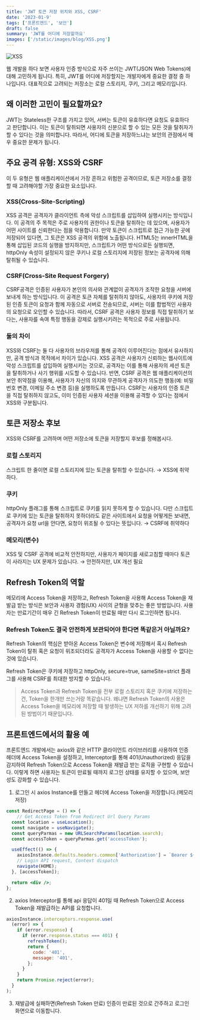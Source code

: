 ```yaml
---
title: 'JWT 토큰 저장 위치와 XSS, CSRF'
date: '2023-01-9'
tags: ['프론트엔드', '보안']
draft: false
summary: 'JWT를 어디에 저장할까요'
images: ['/static/images/blog/XSS.png']
---
```


![XSS](/static/images/blog/XSS.png)

웹 개발을 하다 보면 사용자 인증 방식으로 자주 쓰이는 JWT(JSON Web Tokens)에 대해 고민하게 됩니다. 특히, JWT를 어디에 저장할지는 개발자에게 중요한 결정 중 하나입니다. 대표적으로 고려되는 저장소는 로컬 스토리지, 쿠키, 그리고 메모리입니다. 

## 왜 이러한 고민이 필요할까요?

JWT는 Stateless한 구조를 가지고 있어, 서버는 토큰이 유효하다면 요청도 유효하다고 판단합니다. 이는 토큰이 탈취되면 사용자의 신분으로 할 수 있는 모든 것을 탈취자가 할 수 있다는 것을 의미합니다. 따라서, 어디에 토큰을 저장하느냐는 보안의 관점에서 매우 중요한 문제가 됩니다.

## 주요 공격 유형: XSS와 CSRF

이 두 유형은 웹 애플리케이션에서 가장 흔하고 위험한 공격이므로, 토큰 저장소를 결정할 때 고려해야할 가장 중요한 요소입니다.

### XSS(Cross-Site-Scripting)

XSS 공격은 공격자가 클라이언트 측에 악성 스크립트를 삽입하여 실행시키는 방식입니다. 이 공격의 주 목적은 주로 사용자의 권한이나 토큰을 탈취하는 데 있으며, 사용자가 어떤 사이트를 신뢰한다는 점을 악용합니다. 만약 토큰이 스크립트로 접근 가능한 곳에 저장되어 있다면, 그 토큰은 XSS 공격의 위험에 노출됩니다. HTML5는 innerHTML을 통해 삽입된 코드의 실행을 방지하지만, 스크립트가 어떤 방식으로든 실행되면, httpOnly 속성이 설정되지 않은 쿠키나 로컬 스토리지에 저장된 정보는 공격자에 의해 탈취될 수 있습니다.

### CSRF(Cross-Site Request Forgery)

CSRF공격은 인증된 사용자가 본인의 의사와 관계없이 공격자가 조작한 요청을 서버에 보내게 하는 방식입니다. 이 공격은 토큰 자체를 탈취하지 않아도, 사용자의 쿠키에 저장된 인증 토큰이 요청과 함께 자동으로 서버로 전송되므로, 서버는 이를 합법적인 사용자의 요청으로 오인할 수 있습니다. 따라서, CSRF 공격은 사용자 정보를 직접 탈취하기 보다는, 사용자를 속여 특정 행동을 강제로 실행시키려는 목적으로 주로 사용됩니다.

### 둘의 차이

XSS와 CSRF는 둘 다 사용자의 브라우저를 통해 공격이 이루어진다는 점에서 유사하지만, 공격 방식과 목적에서 차이가 있습니다. XSS 공격은 사용자가 신뢰하는 웹사이트에 악성 스크립트를 삽입하여 실행시키는 것으로, 공격자는 이를 통해 사용자의 세션 토큰을 탈취하거나 사기 행위를 시도할 수 있습니다. 반면, CSRF 공격은 웹 애플리케이션의 보안 취약점을 이용해, 사용자가 자신의 의지와 무관하게 공격자가 의도한 행동(예: 비밀번호 변경, 이메일 주소 변경 등)을 실행하도록 만듭니다. CSRF는 사용자의 인증 토큰을 직접 탈취하지 않고도, 이미 인증된 사용자 세션을 이용해 공격할 수 있다는 점에서 XSS와 구분됩니다.

## 토큰 저장소 후보
XSS와 CSRF를 고려하며 어떤 저장소에 토큰을 저장할지 후보를 정해봅시다.
### 로컬 스토리지

스크립트 한 줄이면 로컬 스토리지에 있는 토큰을 탈취할 수 있습니다.
→ XSS에 취약하다.

### 쿠키
httpOnly 플래그를 통해 스크립트로 쿠키를 읽지 못하게 할 수 있습니다. 다만 스크립트로 쿠키에 있는 토큰을 탈취하지 못하더라도 같은 사이트에서 요청을 어떻게든 보내면, 공격자가 요청 url을 안다면, 요청이 위조될 수 있다는 뜻입니다.
→ CSRF에 취약하다

### 메모리(변수)
XSS 및 CSRF 공격에 비교적 안전하지만, 사용자가 페이지를 새로고침할 때마다 토큰이 사라지는 UX 문제가 있습니다.
→ 안전하지만, UX 개선 필요

## Refresh Token의 역할
메모리에 Access Token을 저장하고, Refresh Token을 사용해 Access Token을 재발급 받는 방식은 보안과 사용자 경험(UX) 사이의 균형을 맞추는 좋은 방법입니다. 사용자는 만료기간이 매우 긴 Refresh Token이 만료될 때만 다시 로그인하면 됩니다.

### Refresh Token도 결국 안전하게 보관되어야 한다면 똑같은거 아닐까요?

Refresh Token의 핵심은 받아온 Access Token은 변수에 저장해서 혹시 Refresh Token이 탈취 혹은 요청이 위조되더라도 공격자가 Access Token을 사용할 수 없다는 것에 있습니다.

Refresh Token은 쿠키에 저장하고 httpOnly, secure=true, sameSite=strict 플래그를 사용해 CSRF를 최대한 방지할 수 있습니다.

> Access Token과 Refresh Token을 전부 로컬 스토리지 혹은 쿠키에 저장하는건, Token을 한개만 쓰는거랑 똑같습니다. 왜냐면 Refresh Token의 사용은 Access Token을 메모리에 저장할 때 발생하는 UX 저하를 개선하기 위해 고려된 방법이기 때문입니다.
> 

## 프론트엔드에서의 활용 예

프론트엔드 개발에서는 axios와 같은 HTTP 클라이언트 라이브러리를 사용하여 인증 헤더에 Access Token을 설정하고, Interceptor를 통해 401(Unauthorized) 응답을 감지하여 Refresh Token으로 Access Token을 재발급 받는 로직을 구현할 수 있습니다. 이렇게 하면 사용자는 토큰이 만료될 때까지 로그인 상태를 유지할 수 있으며, 보안성도 강화할 수 있습니다.

1. 로그인 시 axios Instance를 만들고 헤더에 Access Token을 저장합니다.(메모리 저장)

```jsx
const RedirectPage = () => {
	// Get Access Token from Redirect Url Query Params
  const location = useLocation(); 
  const navigate = useNavigate();
  const queryParmas = new URLSearchParams(location.search);
  const accessToken = queryParmas.get('accessToken');

  useEffect(() => {
    axiosInstance.defaults.headers.common['Authorization'] = `Bearer ${accessToken}`;
    // Login API request, Context dispatch
    navigate(HOME);
  }, [accessToken]);

  return <div />;
};
```

2. axios Interceptor를 통해 api 응답이 401일 때 Refresh Token으로 Access Token을 재발급하는 API를 요청합니다.

```jsx
axiosInstance.interceptors.response.use(
  (error) => {
    if (error.response) {
      if (error.response.status === 401) {
        refreshToken();
        return {
          code: '401',
          message: '401',
        };
      }
    }
    return Promise.reject(error);
  }
);
```

3. 재발급에 실패하면(Refresh Token 만료) 인증이 만료된 것으로 간주하고 로그인 화면으로 이동합니다.